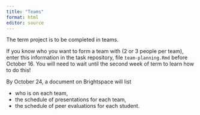```yaml
---
title: "Teams"
format: html
editor: source
---
```


The term project is to be completed in teams.

If you know who you want to form a team with (2 or 3 people per team), enter this information in the task repository, file `team-planning.Rmd` before October 16. You will need to wait until the second week of term to learn how to do this!

By October 24, a document on Brightspace will list

* who is on each team,
* the schedule of presentations for each team,
* the schedule of peer evaluations for each student.
